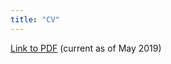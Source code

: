 ```yaml
---
title: "CV"
---
```


[Link to PDF](http://sarenseeley.github.io/seeley_cv_may-2019.pdf) (current as of May 2019)